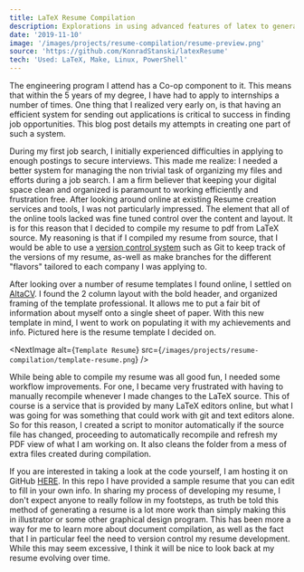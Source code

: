 ```yaml
---
title: LaTeX Resume Compilation
description: Explorations in using advanced features of latex to generate version controlled resume's
date: '2019-11-10'
image: '/images/projects/resume-compilation/resume-preview.png'
source: 'https://github.com/KonradStanski/latexResume'
tech: 'Used: LaTeX, Make, Linux, PowerShell'
---
```


The engineering program I attend has a Co-op component to it. This means that within the 5 years of my degree, I have
had  to apply to internships a number of times. One thing that I realized very early on, is that having an efficient
system for sending out applications is critical to success in finding job opportunities. This blog post details my
attempts in creating one part of such a system.

During my first job search, I initially experienced difficulties in applying to enough postings to secure interviews.
This made me realize: I needed a better system for managing the non trivial task of organizing my files and efforts
during a job search. I am a firm believer that keeping your digital space clean and organized is paramount to working
efficiently and frustration free. After looking around online at existing Resume creation services and tools, I was not
particularly impressed. The element that all of the online tools lacked was fine tuned control over the content and
layout. It is for this reason that I decided to compile my resume to pdf from LaTeX source. My reasoning is that if I
compiled my resume from source, that I would be able to use a [version control
system](https://en.wikipedia.org/wiki/Version_control) such as Git to keep track of the versions of my resume, as-well
as make branches for the different "flavors" tailored to each company I was applying to.

After looking over a number of resume templates I found online, I settled on
[AltaCV](https://github.com/liantze/AltaCV). I found the 2 column layout with the bold header, and organized framing of
the template professional. It allows me to put a fair bit of information about myself onto a single sheet of paper. With
this new template in mind, I went to work on populating it with my achievements and info. Pictured here is the resume
template I decided on.

<NextImage
    alt={`Template Resume`}
    src={`/images/projects/resume-compilation/template-resume.png`}
/>

While being able to compile my resume was all good fun, I needed some workflow improvements. For one, I became very
frustrated with having to manually recompile whenever I made changes to the LaTeX source. This of course is a service
that is provided by many LaTeX editors online, but what I was going for was something that could work with git and text
editors alone. So for this reason, I created a script to monitor automatically if the source file has changed,
proceeding to automatically recompile and refresh my PDF view of what I am working on. It also cleans the folder from a
mess of extra files created during compilation.

If you are interested in taking a look at the code yourself, I am hosting it on GitHub
[HERE](https://github.com/KonradStanski/latexResume). In this repo I have provided a sample resume that you can edit to
fill in your own info. In sharing my process of developing my resume, I don't expect anyone to really follow in my
footsteps, as truth be told this method of generating a resume is a lot more work than simply making this in illustrator
or some other graphical design program. This has been more a way for me to learn more about document compilation, as
well as the fact that I in particular feel the need to version control my resume development. While this may seem
excessive, I think it will be nice to look back at my resume evolving over time.
